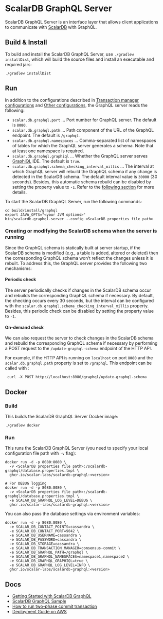 # ScalarDB GraphQL Server

ScalarDB GraphQL Server is an interface layer that allows client applications to communicate with [ScalarDB](https://github.com/scalar-labs/scalardb) with GraphQL.

## Build & Install

To build and install the ScalarDB GraphQL Server, use `./gradlew installDist`, which will build the source files and install an executable and required jars:

```console
./gradlew installDist
```

## Run

In addition to the configurations described in [Transaction manager configurations](https://github.com/scalar-labs/scalardb/blob/master/docs/configurations.mdx#transaction-manager-configurations) and [Other configurations](https://github.com/scalar-labs/scalardb/blob/master/docs/configurations.mdx#other-configurations), the GraphQL server reads the following:

* `scalar.db.graphql.port` ... Port number for GraphQL server. The default is `8080`.
* `scalar.db.graphql.path` ... Path component of the URL of the GraphQL endpoint. The default is `/graphql`.
* `scalar.db.graphql.namespaces` ... Comma-separated list of namespaces of tables for which the GraphQL server generates a schema. Note that at least one namespace is required.
* `scalar.db.graphql.graphiql` ... Whether the GraphQL server serves [GraphiQL](https://github.com/graphql/graphiql) IDE. The default is `true`.
* `scalar.db.graphql.schema_checking_interval_millis` ... The interval at which GraphQL server will rebuild the GraphQL schema if any change is detected in the ScalarDB schema. 
  The default interval value is `30000` (30 seconds). Besides, this automatic schema rebuild can be disabled by setting the property value to `-1`.
  Refer to the [following section](#creating-or-modifying-the-scalardb-schema-when-the-server-is-running) for more details.

To start the ScalarDB GraphQL Server, run the following commands:

```console
cd build/install/graphql
export JAVA_OPTS="<your JVM options>"
bin/scalardb-graphql-server --config <ScalarDB properties file path>
```

### Creating or modifying the ScalarDB schema when the server is running

Since the GraphQL schema is statically built at server startup, if the ScalarDB schema is modified (e.g., a table is added, altered or deleted) then the corresponding GraphQL schema
won't reflect the changes unless it is rebuilt. To address this, the GraphQL server provides the following two mechanisms:

#### Periodic check

The server periodically checks if changes in the ScalarDB schema occur and rebuilds the corresponding GraphQL schema
if necessary. By default, the checking occurs every 30 seconds, but the interval can be configured with the `scalar.db.graphql.schema_checking_interval_millis` property. 
Besides, this periodic check can be disabled by setting the property value to `-1`.

#### On-demand check

We can also request the server to check changes in the ScalarDB schema and rebuild the corresponding GraphQL schema if necessary by performing a POST request to  the `/update-graphql-schema` endpoint of the HTTP API. 

For example, if the HTTP API is running on `localhost` on port `8080` and the `scalar.db.graphql.path` property is set to `/graphql`. This endpoint can be called with :

```console
 curl -X POST http://localhost:8080/graphql/update-graphql-schema
```

## Docker

### Build

This builds the ScalarDB GraphQL Server Docker image:

```console
./gradlew docker
```

### Run

This runs the ScalarDB GraphQL Server (you need to specify your local configuration file path with `-v` flag):

```console
docker run -d -p 8080:8080 \
  -v <ScalarDB properties file path>:/scalardb-graphql/database.properties.tmpl \
  ghcr.io/scalar-labs/scalardb-graphql:<version>

# For DEBUG logging
docker run -d -p 8080:8080 \
  -v <ScalarDB properties file path>:/scalardb-graphql/database.properties.tmpl \
  -e SCALAR_DB_GRAPHQL_LOG_LEVEL=DEBUG \
  ghcr.io/scalar-labs/scalardb-graphql:<version>
```

You can also pass the database settings via environment variables:

```console
docker run -d -p 8080:8080 \
  -e SCALAR_DB_CONTACT_POINTS=cassandra \
  -e SCALAR_DB_CONTACT_PORT=9042 \
  -e SCALAR_DB_USERNAME=cassandra \
  -e SCALAR_DB_PASSWORD=cassandra \
  -e SCALAR_DB_STORAGE=cassandra \
  -e SCALAR_DB_TRANSACTION_MANAGER=consensus-commit \
  -e SCALAR_DB_GRAPHQL_PATH=/graphql \
  -e SCALAR_DB_GRAPHQL_NAMESPACES=namespace1,namespace2 \
  -e SCALAR_DB_GRAPHQL_GRAPHIQL=true \
  -e SCALAR_DB_GRAPHQL_LOG_LEVEL=INFO \
  ghcr.io/scalar-labs/scalardb-graphql:<version>
```

## Docs

* [Getting Started with ScalarDB GraphQL](getting-started-with-scalardb-graphql.mdx)
* [ScalarDB GraphQL Sample](https://github.com/scalar-labs/scalardb-samples/tree/main/scalardb-graphql-sample)
* [How to run two-phase commit transaction](how-to-run-two-phase-commit-transaction.mdx)
* [Deployment Guide on AWS](aws-deployment-guide.mdx)

